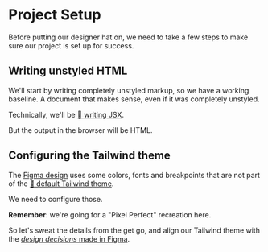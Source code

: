 # Project Setup

Before putting our designer hat on, we need to take a few steps to make sure our project is set up for success.

## Writing unstyled HTML

We'll start by writing completely unstyled markup, so we have a working baseline. A document that makes sense, even if it was completely unstyled.

Technically, we'll be [📜 writing JSX](https://react.dev/learn/writing-markup-with-jsx).

But the output in the browser will be HTML.

## Configuring the Tailwind theme

The [Figma design](https://www.figma.com/file/P7JAJ2NX6SOw72iTa8eyjl/Pixel-Perfect-Tailwind?type=design&node-id=0%3A1&mode=design&t=WVR4uy4alsTwrVTc-1) uses some colors, fonts and breakpoints that are not part of the [📜 default Tailwind theme](https://tailwindcss.com/docs/theme).

We need to configure those.

**Remember**: we're going for a "Pixel Perfect" recreation here.

So let's sweat the details from the get go, and align our Tailwind theme with the [_design decisions_ made in Figma](https://www.figma.com/file/P7JAJ2NX6SOw72iTa8eyjl/Pixel-Perfect-Tailwind?type=design&node-id=0%3A1&mode=design&t=WVR4uy4alsTwrVTc-1).
